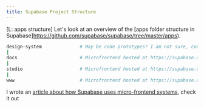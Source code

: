 ```yaml
---
title: Supabase Project Structure
---
```


[L: apps structure]
Let's look at an overview of the [apps folder structure in Supabase]https://github.com/supabase/supabase/tree/master/apps).

```sh
design-system              # May be code prototypes? I am not sure, could not find a site where this is hosted.
|
docs                       # Microfrontend hosted at https://supabase.com/docs
|
studio                     # Microfrontend hosted at https://supabase.com/dashboard
|
www                        # Microfrontend hosted at https://supabase.com
```

I wrote an [article about how Supabase uses micro-frontend systems](https://medium.com/@thinkthroo/how-supabase-implemented-micro-frontends-using-multi-zones-in-next-js-0033d740b9d6), 
check it out